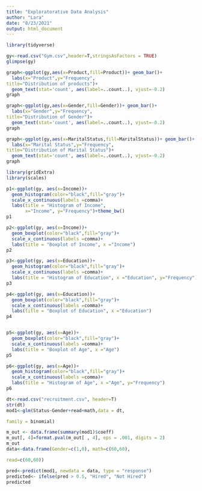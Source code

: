 ---
title: "Exploratorative Data Analysis"
author: "Lara"
date: "8/23/2021"
output: html_document
---

```{r}
library(tidyverse)
```
```{r}
gy<-read.csv("Gym.csv",header=T,stringsAsFactors = TRUE)
glimpse(gy)
```
```{r}
graph<-ggplot(gy,aes(x=Product,fill=Product))+ geom_bar()+
  labs(x="Product",y="Frequency",
title="Distribution of products")+
  geom_text(stat='count', aes(label=..count..), vjust=-0.2)
graph

graph<-ggplot(gy,aes(x=Gender,fill=Gender))+ geom_bar()+
  labs(x="Gender",y="Frequency",
title="Distribution of Gender")+
  geom_text(stat='count', aes(label=..count..), vjust=-0.2)
graph

graph<-ggplot(gy,aes(x=MaritalStatus,fill=MaritalStatus))+ geom_bar()+
  labs(x="Marital Status",y="Frequency",
title="Distribution of Marital Status")+
  geom_text(stat='count', aes(label=..count..), vjust=-0.2)
graph

library(gridExtra)
library(scales)

p1<-ggplot(gy, aes(x=Income))+
  geom_histogram(color="black",fill="gray")+
  scale_x_continuous(labels =comma)+
  labs(title = "Histogram of Income",
       x="Income", y="Frequency")+theme_bw()
p1

p2<-ggplot(gy, aes(x=Income))+
  geom_boxplot(color="black",fill="gray")+
  scale_x_continuous(labels =comma)+
  labs(title = "Boxplot of Income", x ="Income")
p2

p3<-ggplot(gy, aes(x=Education))+
  geom_histogram(color="black",fill="gray")+
  scale_x_continuous(labels =comma)+
  labs(title = "Histogram of Education", x ="Education", y="Frequency")
p3

p4<-ggplot(gy, aes(x=Education))+
  geom_boxplot(color="black",fill="gray")+
  scale_x_continuous(labels =comma)+
  labs(title = "Boxplot of Education", x ="Education")
p4


p5<-ggplot(gy, aes(x=Age))+
  geom_boxplot(color="black",fill="gray")+
  scale_x_continuous(labels =comma)+
  labs(title = "Boxplot of Age", x ="Age")
p5

p6<-ggplot(gy, aes(x=Age))+
  geom_histogram(color="black",fill="gray")+
  scale_x_continuous(labels =comma)+
  labs(title = "Histogram of Age", x ="Age", y="Frequency")
p6

```
```{r}
dt<-read.csv("recruitment.csv", header=T)
str(dt)
mod1<-glm(Status~Gender+read+math,data = dt,

family = binomial)

m_out <- data.frame(summary(mod1)$coeff)
m_out[, 4]=format.pval(m_out[ , 4], eps = .001, digits = 2)
m_out
data<-data.frame(Gender=c(1,0), math=c(60,60),

read=c(60,60))

pred<-predict(mod1, newdata = data, type = "response")
predicted<- ifelse(pred > 0.5, "Hired", "Not Hired")
predicted

```
